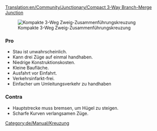 [[Translation:en/Community/Junctionary/Compact 3-Way Branch-Merge Junction]]
{{de/Community/Junctionary/Kreuzungsmenü}}

[[File:en/Community/Junctionary/6x8 3 Way Split before Merge Junction.png|frame|none|Kompakte 3-Weg Zweig-Zusammenführungskreuzung]]

===Pro===
*Stau ist unwahrscheinlich.
*Kann drei Züge auf einmal handhaben.
*Niedrige Konstruktionskosten.
*Kleine Baufläche.
*Ausfahrt vor Einfahrt.
*Verkehrsinfarkt-frei.
*Einfacher um Umleitungsverkehr zu handhaben

===Contra===
*Hauptstrecke muss bremsen, um Hügel zu steigen.
*Scharfe Kurven verlangsamen Züge.

[[Category:de/Manual/Kreuzung]]